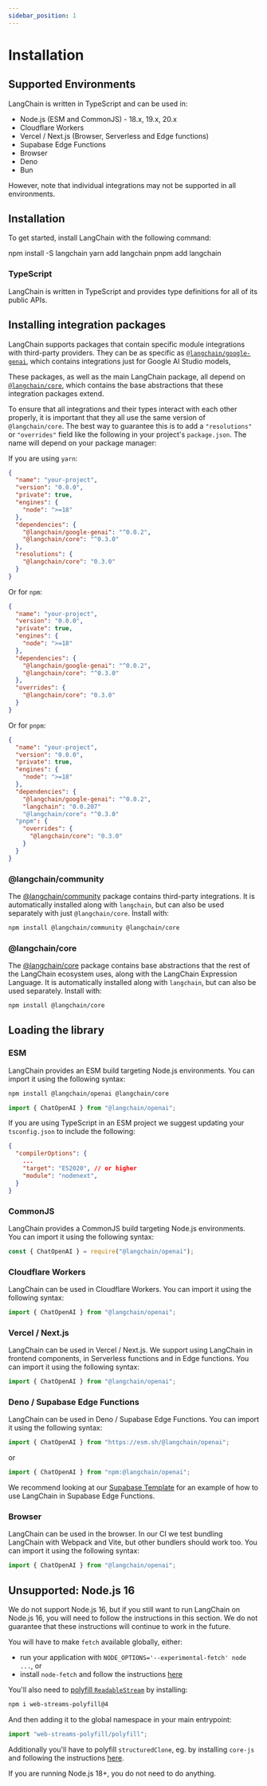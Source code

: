 ```yaml
---
sidebar_position: 1
---
```


# Installation

## Supported Environments

LangChain is written in TypeScript and can be used in:

- Node.js (ESM and CommonJS) - 18.x, 19.x, 20.x
- Cloudflare Workers
- Vercel / Next.js (Browser, Serverless and Edge functions)
- Supabase Edge Functions
- Browser
- Deno
- Bun

However, note that individual integrations may not be supported in all environments.

## Installation

To get started, install LangChain with the following command:


<Tabs>
  <TabItem value="npm" label="npm" default>
    <CodeBlock language="bash">npm install -S langchain</CodeBlock>
  </TabItem>
  <TabItem value="yarn" label="Yarn">
    <CodeBlock language="bash">yarn add langchain</CodeBlock>
  </TabItem>
  <TabItem value="pnpm" label="pnpm">
    <CodeBlock language="bash">pnpm add langchain</CodeBlock>
  </TabItem>
</Tabs>

### TypeScript

LangChain is written in TypeScript and provides type definitions for all of its public APIs.

## Installing integration packages

LangChain supports packages that contain specific module integrations with third-party providers.
They can be as specific as [`@langchain/google-genai`](/docs/integrations/platforms/google#chatgooglegenerativeai), which contains integrations just for Google AI Studio models,

These packages, as well as the main LangChain package, all depend on [`@langchain/core`](https://www.npmjs.com/package/@langchain/core), which contains the base abstractions
that these integration packages extend.

To ensure that all integrations and their types interact with each other properly, it is important that they all use the same version of `@langchain/core`.
The best way to guarantee this is to add a `"resolutions"` or `"overrides"` field like the following in your project's `package.json`. The name will depend on your package manager:

If you are using `yarn`:

```json title="yarn package.json"
{
  "name": "your-project",
  "version": "0.0.0",
  "private": true,
  "engines": {
    "node": ">=18"
  },
  "dependencies": {
    "@langchain/google-genai": "^0.0.2",
    "@langchain/core": "^0.3.0"
  },
  "resolutions": {
    "@langchain/core": "0.3.0"
  }
}
```

Or for `npm`:

```json title="npm package.json"
{
  "name": "your-project",
  "version": "0.0.0",
  "private": true,
  "engines": {
    "node": ">=18"
  },
  "dependencies": {
    "@langchain/google-genai": "^0.0.2",
    "@langchain/core": "^0.3.0"
  },
  "overrides": {
    "@langchain/core": "0.3.0"
  }
}
```

Or for `pnpm`:

```json title="pnpm package.json"
{
  "name": "your-project",
  "version": "0.0.0",
  "private": true,
  "engines": {
    "node": ">=18"
  },
  "dependencies": {
    "@langchain/google-genai": "^0.0.2",
    "langchain": "0.0.207"
    "@langchain/core": "^0.3.0"
  "pnpm": {
    "overrides": {
      "@langchain/core": "0.3.0"
    }
  }
}
```

### @langchain/community

The [@langchain/community](https://www.npmjs.com/package/@langchain/community) package contains third-party integrations.
It is automatically installed along with `langchain`, but can also be used separately with just `@langchain/core`. Install with:

```bash npm2yarn
npm install @langchain/community @langchain/core
```

### @langchain/core

The [@langchain/core](https://www.npmjs.com/package/@langchain/core) package contains base abstractions that the rest of the LangChain ecosystem uses, along with the LangChain Expression Language.
It is automatically installed along with `langchain`, but can also be used separately. Install with:

```bash npm2yarn
npm install @langchain/core
```


<IntegrationInstallTooltip></IntegrationInstallTooltip>

## Loading the library

### ESM

LangChain provides an ESM build targeting Node.js environments. You can import it using the following syntax:

```bash npm2yarn
npm install @langchain/openai @langchain/core
```

```typescript
import { ChatOpenAI } from "@langchain/openai";
```

If you are using TypeScript in an ESM project we suggest updating your `tsconfig.json` to include the following:

```json title="tsconfig.json"
{
  "compilerOptions": {
    ...
    "target": "ES2020", // or higher
    "module": "nodenext",
  }
}
```

### CommonJS

LangChain provides a CommonJS build targeting Node.js environments. You can import it using the following syntax:

```typescript
const { ChatOpenAI } = require("@langchain/openai");
```

### Cloudflare Workers

LangChain can be used in Cloudflare Workers. You can import it using the following syntax:

```typescript
import { ChatOpenAI } from "@langchain/openai";
```

### Vercel / Next.js

LangChain can be used in Vercel / Next.js. We support using LangChain in frontend components, in Serverless functions and in Edge functions. You can import it using the following syntax:

```typescript
import { ChatOpenAI } from "@langchain/openai";
```

### Deno / Supabase Edge Functions

LangChain can be used in Deno / Supabase Edge Functions. You can import it using the following syntax:

```typescript
import { ChatOpenAI } from "https://esm.sh/@langchain/openai";
```

or

```typescript
import { ChatOpenAI } from "npm:@langchain/openai";
```

We recommend looking at our [Supabase Template](https://github.com/langchain-ai/langchain-template-supabase) for an example of how to use LangChain in Supabase Edge Functions.

### Browser

LangChain can be used in the browser. In our CI we test bundling LangChain with Webpack and Vite, but other bundlers should work too. You can import it using the following syntax:

```typescript
import { ChatOpenAI } from "@langchain/openai";
```

## Unsupported: Node.js 16

We do not support Node.js 16, but if you still want to run LangChain on Node.js 16, you will need to follow the instructions in this section. We do not guarantee that these instructions will continue to work in the future.

You will have to make `fetch` available globally, either:

- run your application with `NODE_OPTIONS='--experimental-fetch' node ...`, or
- install `node-fetch` and follow the instructions [here](https://github.com/node-fetch/node-fetch#providing-global-access)

You'll also need to [polyfill `ReadableStream`](https://www.npmjs.com/package/web-streams-polyfill) by installing:

```bash npm2yarn
npm i web-streams-polyfill@4
```

And then adding it to the global namespace in your main entrypoint:

```typescript
import "web-streams-polyfill/polyfill";
```

Additionally you'll have to polyfill `structuredClone`, eg. by installing `core-js` and following the instructions [here](https://github.com/zloirock/core-js).

If you are running Node.js 18+, you do not need to do anything.
